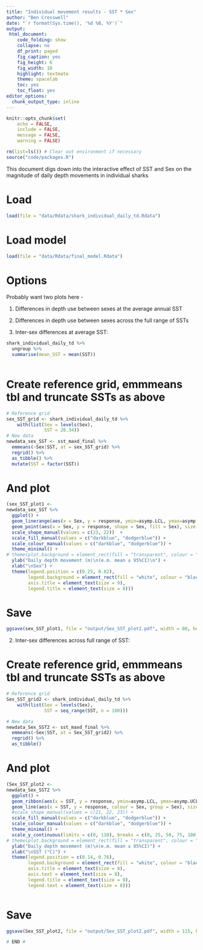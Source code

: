 ```yaml
---
title: "Individual movement results - SST * Sex"
author: "Ben Cresswell"
date: "`r format(Sys.time(), '%d %B, %Y')`"
output: 
 html_document:
    code_folding: show
    collapse: no
    df_print: paged
    fig_caption: yes
    fig_height: 6
    fig_width: 10
    highlight: textmate
    theme: spacelab
    toc: yes
    toc_float: yes
editor_options: 
  chunk_output_type: inline
---
```



```r
knitr::opts_chunk$set(
	echo = FALSE,
	include = FALSE,
	message = FALSE,
	warning = FALSE)
```


```r
rm(list=ls()) # Clear out environment if necessary
source("code/packages.R")
```


This document digs down into the interactive effect of SST and Sex on the magnitude of daily depth movements in individual sharks

# Load
```r
load(file = "data/Rdata/shark_individual_daily_td.Rdata")
```

# Load model
```r
load(file = "data/Rdata/final_model.Rdata")
```


# Options

Probably want two plots here -

1. Differences in depth use between sexes at the average annual SST
2. Differences in depth use between sexes across the full range of SSTs

1. Inter-sex differences at average SST:

```r
shark_individual_daily_td %>% 
  ungroup %>% 
  summarise(mean_SST = mean(SST))
  
```

# Create reference grid, emmmeans tbl and truncate SSTs as above
```r
# Reference grid
sex_SST_grid <- shark_individual_daily_td %>% 
    with(list(Sex = levels(Sex),
              SST = 28.34))
# New data
newdata_sex_SST <- sst_maxd_final %>% 
  emmeans(~Sex|SST, at = sex_SST_grid) %>% 
  regrid() %>% 
  as_tibble() %>% 
  mutate(SST = factor(SST))
```


# And plot
```r
(sex_SST_plot1 <- 
newdata_sex_SST %>% 
  ggplot() +
  geom_linerange(aes(x = Sex, y = response, ymin=asymp.LCL, ymax=asymp.UCL), colour = "grey40") +
  geom_point(aes(x = Sex, y = response, shape = Sex, fill = Sex), size = 4) +
  scale_shape_manual(values = c(23, 22))  +
  scale_fill_manual(values = c("darkblue", "dodgerblue")) +
  scale_colour_manual(values = c("darkblue", "dodgerblue")) +
  theme_minimal() +
# theme(plot.background = element_rect(fill = "transparent", colour = "black", linewidth = 1)) +
  ylab("Daily depth movement (m)\n(e.m. mean ± 95%CI)\n") + 
  xlab("\nSex") +
  theme(legend.position = c(0.25, 0.82),
        legend.background = element_rect(fill = "white", colour = "black"),
        axis.title = element_text(size = 9),
        legend.title = element_text(size = 8)))
```

# Save
```r
ggsave(sex_SST_plot1, file = "output/Sex_SST_plot1.pdf", width = 80, height = 90, units = "mm", dpi = 300)
```



2. Inter-sex differences across full range of SST:

# Create reference grid, emmmeans tbl and truncate SSTs as above
```r
# Reference grid
Sex_SST_grid2 <- shark_individual_daily_td %>% 
    with(list(Sex = levels(Sex),
              SST = seq_range(SST, n = 100)))

# New data  
newdata_Sex_SST2 <- sst_maxd_final %>% 
  emmeans(~Sex|SST, at = Sex_SST_grid2) %>% 
  regrid() %>% 
  as_tibble()
```

# And plot
```r
(Sex_SST_plot2 <- 
newdata_Sex_SST2 %>% 
  ggplot() +
  geom_ribbon(aes(x = SST, y = response, ymin=asymp.LCL, ymax=asymp.UCL, group = Sex), alpha = 0.2) +
  geom_line(aes(x = SST, y = response, colour = Sex, group = Sex), size = 1) +
  #scale_shape_manual(values = c(21, 22, 23)) +
  scale_fill_manual(values = c("darkblue", "dodgerblue")) +
  scale_colour_manual(values = c("darkblue", "dodgerblue")) +
  theme_minimal() +
  scale_y_continuous(limits = c(0, 110), breaks = c(0, 25, 50, 75, 100)) +
# theme(plot.background = element_rect(fill = "transparent", colour = "black", linewidth = 1)) +
  ylab("Daily depth movement (m)\n(e.m. mean ± 95%CI)") + 
  xlab("\nSST (°C)") +
  theme(legend.position = c(0.14, 0.76),
        legend.background = element_rect(fill = "white", colour = "black"),
        axis.title = element_text(size = 8),
        axis.text = element_text(size = 8),
        legend.title = element_text(size = 8),
        legend.text = element_text(size = 8)))



```

# Save
```r
ggsave(Sex_SST_plot2, file = "output/Sex_SST_plot2.pdf", width = 115, height = 60, units = "mm", dpi = 300)
```


```r
# END #
```